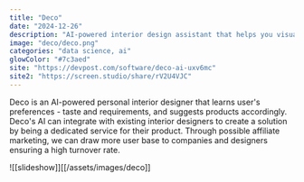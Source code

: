 ```yaml
---
title: "Deco"
date: "2024-12-26"
description: "AI-powered interior design assistant that helps you visualize and plan your space."
image: "deco/deco.png"
categories: "data science, ai"
glowColor: "#7c3aed"
site: "https://devpost.com/software/deco-ai-uxv6mc"
site2: "https://screen.studio/share/rV2U4VJC"
---
```


Deco is an AI-powered personal interior designer that learns user's preferences - taste and requirements, and suggests products accordingly. Deco's AI can integrate with existing interior designers to create a solution by being a dedicated service for their product. Through possible affiliate marketing, we can draw more user base to companies and designers ensuring a high turnover rate.

![[slideshow]][[/assets/images/deco]]